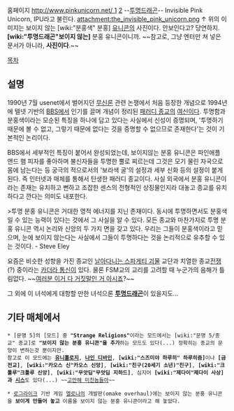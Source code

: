 홈페이지 [[http://www.pinkunicorn.net/ 1]] [http://www.invisiblepinkunicorn.com/ 2]
--[[투명드래곤]]--
Invisible Pink Unicorn, IPU라고 불린다.
attachment:the_invisible_pink_unicorn.png
↑ 위의 이미지는 보이지 않는 [wiki:"분홍색" 분홍] [[유니콘]]의 사진이다. 안보인다고? 당연하지. '''[wiki:"투명드래곤"보이지 않는]''' 분홍 유니콘이니까. 
~~참고로, 그냥 엔터만 쳐 넣은 문서가 아니라, '''사진이다'''.~~

[[목차]]

== 설명 ==
1990년 7월 usenet에서 벌어지던 [[무신론]] 관련 논쟁에서 처음 등장한 개념으로 1994년에 텔넷 기반의 [[BBS|BBS]]에서 인기를 끌며 개념이 정리된 [[패러디 종교]]의 [[여신]]이다. 투명함과 분홍색이라는 모순된 특징을 하나에 담고 있다는 사실에서 신성이 증명되며, '투명하기 때문에 볼 수 없고, 그렇기 때문에 없다는 것을 증명할 수 없으므로 존재한다'는 것이 기본적인 논리이다.

BBS에서 세부적인 특징이 붙어서 완성되었는데, 보이지않는 분홍 유니콘은 파인애플 앤드 햄 피자를 좋아하며 불신자들을 투명한 뿔로 찌르는데 그것은 모기 물린 자국으로 몸에 남는다는 등 궁극의 적으로서의 '보라색 굴'의 설정과 세부 신화 등의 설정이 붙게 된다. 즉 인터넷과 매체를 통해서 탄생한 패러디 종교이다. 사실 외국에서 분홍 유니콘이라는 존재는 유치하고 뻔하고 조잡한 센스의 전형적인 상징물인지라 대놓고 종교를 유치하다고 깐다는 의미도 내포한다.

>투명 분홍 유니콘은 거대한 영적 에너지를 지닌 존재이다. 동시에 투명하면서도 분홍색일 수 있는 능력이 있다는 것에서 그 사실을 알 수 있다. 모든 종교와 마찬가지로 투명 분홍 유니콘 역시 논리와 신앙의 두 가지 면을 갖고 있다. 우리는 그들이 분홍색이라고 믿으며, 눈에 보이지 않는다는 사실에서 그들이 투명하다는 것을 논리적으로 유추할 수 있는 것이다. - Steve Eley

요즘은 비슷한 성향을 가진 종교인 [[날아다니는 스파게티 괴물]] 교단과 치열한 종교[[전쟁]](?) 중이라는 [[카더라 통신]]이 있다. 물론 FSM교의 교리를 고려할 때 누군가의 음해가 틀림없다. ~~[[여러분 이거 다 거짓말인 거 아시죠]]?~~

그 외에 이 녀석에게 대항할 만한 녀석으론 '''[[투명드래곤]]'''이 있을지도...

== 기타 매체에서 ==
 * [문명 5]의 [모드] 중 '''"Strange Religions"'''이라는 모드에서는 [wiki:"문명 5/종교" 종교]로 '''"보이지 않는 분홍 유니콘"을 추가'''하는 모드도 있다(...) 정확히는 종교의 문양이 변하는것 뿐이지만. 
 참고로 이 모드에는 '''[[유니톨로지]]''', '''[[나인 디바인]]''', '''[wiki:"스즈미야 하루히" 하루히즘]'''이나 '''[금전교]''', '''[wiki:"카오스 신"카오스 신앙]''', '''[wiki:"친구(20세기 소년)"친구]''', '''[wiki:"크툴루"크툴루 신앙]''', '''[wiki:"무앗딥"무앗딥 지하드]''', 심지어 '''[wiki:"제다이"제다이 사상]과 [[시스]]'''도 있다(...) ~~[[고만해 미친놈들아]]~~

 * [[로그라이크]] 기반 게임 [[엘로나]]의 개발판(omake overhaul)에는 보이지 않는 분홍 유니콘을 '''보이게 만들어 놓고''' 이름을 보이지 않는 분홍 유니콘이라고 해 놓았다.
